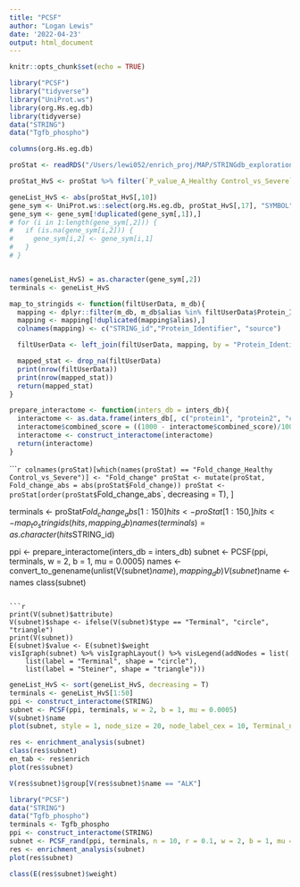 ```yaml
---
title: "PCSF"
author: "Logan Lewis"
date: '2022-04-23'
output: html_document
---
```


```r
knitr::opts_chunk$set(echo = TRUE)
```

```r
library("PCSF")
library("tidyverse")
library("UniProt.ws")
library(org.Hs.eg.db)
library(tidyverse)
data("STRING")
data("Tgfb_phospho")
```

```r
columns(org.Hs.eg.db)
```

```r
proStat <- readRDS("/Users/lewi052/enrich_proj/MAP/STRINGdb_exploration/proStat2.RDS")
```

```r
proStat_HvS <- proStat %>% filter(`P_value_A_Healthy Control_vs_Severe`<0.05) %>% filter(`Flag_A_Healthy Control_vs_Severe` != 0)

geneList_HvS <- abs(proStat_HvS[,10])
gene_sym <- UniProt.ws::select(org.Hs.eg.db, proStat_HvS[,17], "SYMBOL","UNIPROT")
gene_sym <- gene_sym[!duplicated(gene_sym[,1]),]
# for (i in 1:length(gene_sym[,2])) {
#   if (is.na(gene_sym[i,2])) {
#     gene_sym[i,2] <- gene_sym[i,1]
#   }
# }


names(geneList_HvS) = as.character(gene_sym[,2])
terminals <- geneList_HvS
```
```r
map_to_stringids <- function(filtUserData, m_db){
  mapping <- dplyr::filter(m_db, m_db$alias %in% filtUserData$Protein_Identifier)
  mapping <- mapping[!duplicated(mapping$alias),]
  colnames(mapping) <- c("STRING_id","Protein_Identifier", "source")

  filtUserData <- left_join(filtUserData, mapping, by = "Protein_Identifier")

  mapped_stat <- drop_na(filtUserData)
  print(nrow(filtUserData))
  print(nrow(mapped_stat))
  return(mapped_stat)
}

prepare_interactome <- function(inters_db = inters_db){
  interactome <- as.data.frame(inters_db[, c("protein1", "protein2", "combined_score")])
  interactome$combined_score = ((1000 - interactome$combined_score)/1000)
  interactome <- construct_interactome(interactome)
  return(interactome)
}
```


````r
colnames(proStat)[which(names(proStat) == "Fold_change_Healthy Control_vs_Severe")] <- "Fold_change"
proStat <- mutate(proStat, Fold_change_abs = abs(proStat$Fold_change))
proStat <- proStat[order(proStat$`Fold_change_abs`, decreasing = T), ]

terminals <- proStat$Fold_change_abs[1:150]
hits <- proStat[1:150, ]
hits <- map_to_stringids(hits, mapping_db)
names(terminals) = as.character(hits$STRING_id)

ppi <- prepare_interactome(inters_db = inters_db)
subnet <- PCSF(ppi, terminals, w = 2, b = 1, mu = 0.0005)
names <- convert_to_genename(unlist(V(subnet)$name), mapping_db)
V(subnet)$name <- names
class(subnet)
```

```r
print(V(subnet)$attribute)
V(subnet)$shape <- ifelse(V(subnet)$type == "Terminal", "circle", "triangle")
print(V(subnet))
E(subnet)$value <- E(subnet)$weight
visIgraph(subnet) %>% visIgraphLayout() %>% visLegend(addNodes = list(
    list(label = "Terminal", shape = "circle"),
    list(label = "Steiner", shape = "triangle")))
```


```r
geneList_HvS <- sort(geneList_HvS, decreasing = T)
terminals <- geneList_HvS[1:50]
ppi <- construct_interactome(STRING)
subnet <- PCSF(ppi, terminals, w = 2, b = 1, mu = 0.0005)
V(subnet)$name
plot(subnet, style = 1, node_size = 20, node_label_cex = 10, Terminal_node_color = "red")
```

```r
res <- enrichment_analysis(subnet)
class(res$subnet)
en_tab <- res$enrich
plot(res$subnet)
```

```r
V(res$subnet)$group[V(res$subnet)$name == "ALK"]
```

```r
library("PCSF")
data("STRING")
data("Tgfb_phospho")
terminals <- Tgfb_phospho
ppi <- construct_interactome(STRING)
subnet <- PCSF_rand(ppi, terminals, n = 10, r = 0.1, w = 2, b = 1, mu = 0.0005)
res <- enrichment_analysis(subnet)
plot(res$subnet)
```
```r
class(E(res$subnet)$weight)
```

